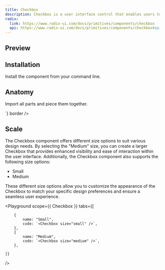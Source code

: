 ```yaml
---
title: Checkbox
description: Checkbox is a user interface control that enables users to toggle between a checked and unchecked state
radix:
  link: https://www.radix-ui.com/docs/primitives/components/checkbox
  api: https://www.radix-ui.com/docs/primitives/components/checkbox#api-reference
---
```


## Preview

<Preview>
  <Flex
    style={{
      flexDirection: "column",
      alignItems: "center",
      gap: "8px",
    }}
  >
   <Checkbox />
   <Checkbox size="medium" />
  </Flex>
</Preview>

## Installation

Install the component from your command line.

<LiveProvider>
    <LiveEditor code={`npm install @raystack/ui`} border/>
</LiveProvider>


## Anatomy
Import all parts and piece them together.

<LiveProvider>
    <LiveEditor code={`

<Checkbox />
<Checkbox size="medium" />
`} border />
</LiveProvider>


## Scale
The Checkbox component offers different size options to suit various design needs. By selecting the "Medium" size, you can create a larger Checkbox that provides enhanced visibility and ease of interaction within the user interface. Additionally, the Checkbox component also supports the following size options:

- Small
- Medium

These different size options allow you to customize the appearance of the Checkbox to match your specific design preferences and ensure a seamless user experience.

<Playground
    scope={{ Checkbox }}
    tabs={[
        
        {
            name: "Small",
            code: `<Checkbox size="small" />`,
        },
        {
            name: "Medium",
            code: `<Checkbox size="medium" />`,
        },
       
    ]}
/>